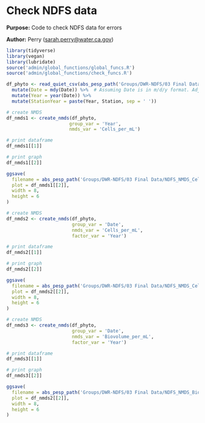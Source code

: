 # Check NDFS data

**Purpose:** Code to check NDFS data for errors

**Author:** Perry ([sarah.perry\@water.ca.gov](mailto:sarah.perry@water.ca.gov){.email})

```r
library(tidyverse)
library(vegan)
library(lubridate)
source('admin/global_functions/global_funcs.R')
source('admin/global_functions/check_funcs.R')
```

```r
df_phyto <- read_quiet_csv(abs_pesp_path('Groups/DWR-NDFS/03 Final Data/NDFS_draft_all.csv'))  %>%
  mutate(Date = mdy(Date)) %>%  # Assuming Date is in m/d/y format. Adjust if necessary.
  mutate(Year = year(Date)) %>%
  mutate(StationYear = paste(Year, Station, sep = ' '))

# create NMDS
df_nmds1 <- create_nmds(df_phyto,
                       group_var = 'Year',
                       nmds_var = 'Cells_per_mL')

# print dataframe
df_nmds1[[1]]

# print graph
df_nmds1[[2]]

ggsave(
  filename = abs_pesp_path('Groups/DWR-NDFS/03 Final Data/NDFS_NMDS_CellspermL_Year.jpg'),
  plot = df_nmds1[[2]],
  width = 8,
  height = 6
)
```

```r
# create NMDS
df_nmds2 <- create_nmds(df_phyto,
                        group_var = 'Date',
                        nmds_var = 'Cells_per_mL',
                        factor_var = 'Year')

# print dataframe
df_nmds2[[1]]

# print graph
df_nmds2[[2]]

ggsave(
  filename = abs_pesp_path('Groups/DWR-NDFS/03 Final Data/NDFS_NMDS_CellspermL_Date.jpg'),
  plot = df_nmds2[[2]],
  width = 8,
  height = 6
)
```

```r
# create NMDS
df_nmds3 <- create_nmds(df_phyto,
                        group_var = 'Date',
                        nmds_var = 'Biovolume_per_mL',
                        factor_var = 'Year')

# print dataframe
df_nmds3[[1]]

# print graph
df_nmds3[[2]]

ggsave(
  filename = abs_pesp_path('Groups/DWR-NDFS/03 Final Data/NDFS_NMDS_BiovpermL_Date.jpg'),
  plot = df_nmds2[[2]],
  width = 8,
  height = 6
)
```
